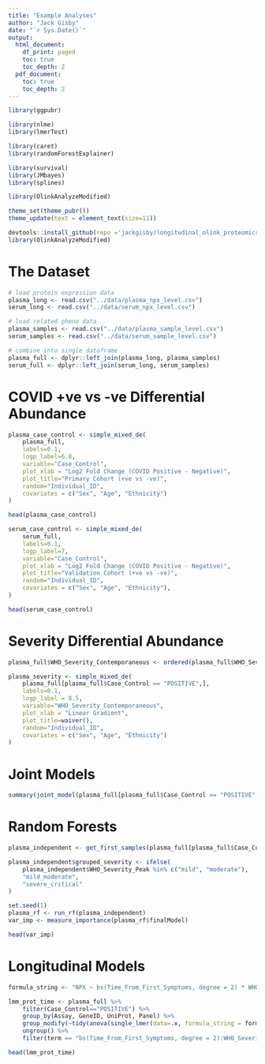 ```yaml
---
title: "Example Analyses"
author: "Jack Gisby"
date: "`r Sys.Date()`"
output:
  html_document:
    df_print: paged
    toc: true
    toc_depth: 2
  pdf_document: 
    toc: true
    toc_depth: 2
---
```


```r
library(ggpubr)

library(nlme)
library(lmerTest)

library(caret)
library(randomForestExplainer)

library(survival)
library(JMbayes)
library(splines)

library(OlinkAnalyzeModified)

theme_set(theme_pubr())
theme_update(text = element_text(size=11))
```

```r
devtools::install_github(repo ='jackgisby/longitudinal_olink_proteomics/OlinkAnalyze_Modified')
library(OlinkAnalyzeModified)
```

# The Dataset

```r
# load protein expression data
plasma_long <- read.csv("../data/plasma_npx_level.csv")
serum_long <- read.csv("../data/serum_npx_level.csv")

# load related pheno data
plasma_samples <- read.csv("../data/plasma_sample_level.csv")
serum_samples <- read.csv("../data/serum_sample_level.csv")

# combine into single dataframe
plasma_full <- dplyr::left_join(plasma_long, plasma_samples)
serum_full <- dplyr::left_join(serum_long, serum_samples)
```


# COVID +ve vs -ve Differential Abundance
```r
plasma_case_control <- simple_mixed_de(
    plasma_full, 
    labels=0.1, 
    logp_label=6.8,             
    variable="Case_Control",       
    plot_xlab = "Log2 Fold Change (COVID Positive - Negative)", 
    plot_title="Primary Cohort (+ve vs -ve)",
    random="Individual_ID",
    covariates = c("Sex", "Age", "Ethnicity")
)

head(plasma_case_control)

serum_case_control <- simple_mixed_de(
    serum_full, 
    labels=0.1, 
    logp_label=7,
    variable="Case_Control", 
    plot_xlab = "Log2 Fold Change (COVID Positive - Negative)", 
    plot_title="Validation Cohort (+ve vs -ve)",
    random="Individual_ID",
    covariates = c("Sex", "Age", "Ethnicity"),
)

head(serum_case_control)
```

# Severity Differential Abundance
```r
plasma_full$WHO_Severity_Contemporaneous <- ordered(plasma_full$WHO_Severity_Contemporaneous, c("NEGATIVE", "mild", "moderate", "severe", "critical"))

plasma_severity <- simple_mixed_de(
    plasma_full[plasma_full$Case_Control == "POSITIVE",], 
    labels=0.1, 
    logp_label = 8.5,
    variable="WHO_Severity_Contemporaneous",
    plot_xlab = "Linear Gradient", 
    plot_title=waiver(),
    random="Individual_ID",
    covariates = c("Sex", "Age", "Ethnicity")
)
```

# Joint Models
```r
summary(joint_model(plasma_full[plasma_full$Case_Control == "POSITIVE",], "AZU1"))
```

# Random Forests
```r
plasma_independent <- get_first_samples(plasma_full[plasma_full$Case_Control == "POSITIVE",])

plasma_independent$grouped_severity <- ifelse(
    plasma_independent$WHO_Severity_Peak %in% c("mild", "moderate"), 
    "mild_moderate", 
    "severe_critical"
)

set.seed(1)
plasma_rf <- run_rf(plasma_independent)
var_imp <- measure_importance(plasma_rf$finalModel)

head(var_imp)
```

# Longitudinal Models
```r
formula_string <- "NPX ~ bs(Time_From_First_Symptoms, degree = 2) * WHO_Severity_Peak + Age + Sex + Ethnicity + (bs(Time_From_First_Symptoms, degree = 2) | Individual_ID)"

lmm_prot_time <- plasma_full %>% 
    filter(Case_Control=="POSITIVE") %>%
    group_by(Assay, GeneID, UniProt, Panel) %>%
    group_modify(~tidy(anova(single_lmer(data=.x, formula_string = formula_string)))) %>%
    ungroup() %>%
    filter(term == "bs(Time_From_First_Symptoms, degree = 2):WHO_Severity_Peak")

head(lmm_prot_time)
```
